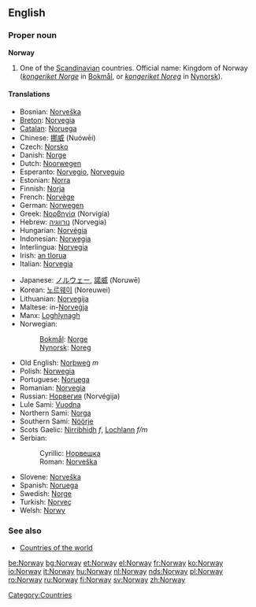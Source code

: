 ==English==
{{wikipedia}}
===Proper noun===
'''Norway'''

# One of the [[Scandinavian]] countries. Official name: Kingdom of Norway (''[[kongeriket Norge]]'' in [[Bokmål]], or ''[[kongeriket Noreg]]'' in [[Nynorsk]]).

====Translations====
{{top}}
*Bosnian: [[Norveška#Bosnian|Norveška]] {{f}}
*[[Breton]]: [[Norvegia]]
*[[Catalan]]: [[Noruega]] {{f}}
*Chinese: [[挪威]] (Nuówēi)
*Czech: [[Norsko]]
*Danish: [[Norge]]
*Dutch: [[Noorwegen]]
*Esperanto: [[Norvegio]], [[Norvegujo]]
*Estonian: [[Norra]]
*Finnish: [[Norja]]
*French: [[Norvège]] {{f}}
*German: [[Norwegen]] {{n}}
*Greek: [[Νορβηγία]] (Norvigía) {{f}}
*Hebrew: [[נורווגיה]] (Norvegia)
*Hungarian: [[Norvégia]]
*Indonesian: [[Norwegia]]
*Interlingua: [[Norvegia]]
*Irish: [[an tIorua]] {{f}}
*Italian: [[Norvegia]] {{f}}
{{mid}}
*Japanese: [[ノルウェー]], [[諾威]] (Noruwē)
*Korean: [[노르웨이]] (Noreuwei)
*Lithuanian: [[Norvegija]]
*Maltese: in-[[Norveġja]]
*Manx: [[Loghlynagh]]
*Norwegian: 
*:[[Bokmål]]: [[Norge]]
*:[[Nynorsk]]: [[Noreg]]
*Old English: [[Norþweg|Norþweġ]] ''m''
*Polish: [[Norwegia]]
*Portuguese: [[Noruega]] {{f}}
*Romanian: [[Norvegia]] {{f}}
*Russian: [[Норвегия]] (Norvégija) {{f}}
*Lule Sami: [[Vuodna]]
*Northern Sami: [[Norga]]
*Southern Sami: [[Nöörje]]
*Scots Gaelic: [[Nirribhidh]] ''f'', [[Lochlann]] ''f/m''
*Serbian:
*:Cyrillic: [[Норвешка#Serbian|Норвешка]] {{f}}
*:Roman: [[Norveška#Serbian|Norveška]] {{f}}
*Slovene: [[Norveška]] {{f}}
*Spanish: [[Noruega]] {{f}}
*Swedish: [[Norge]]
*Turkish: [[Norveç]]
*Welsh: [[Norwy]]
{{bottom}}

===See also===
*[[Countries of the world]]

[[Category:Countries]]

[[be:Norway]]
[[bg:Norway]]
[[et:Norway]]
[[el:Norway]]
[[fr:Norway]]
[[ko:Norway]]
[[io:Norway]]
[[it:Norway]]
[[hu:Norway]]
[[nl:Norway]]
[[nds:Norway]]
[[pl:Norway]]
[[ro:Norway]]
[[ru:Norway]]
[[fi:Norway]]
[[sv:Norway]]
[[zh:Norway]]
